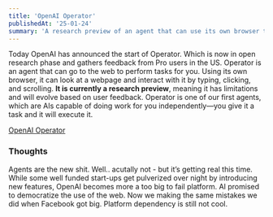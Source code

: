 ```yaml
---
title: 'OpenAI Operator'
publishedAt: '25-01-24'
summary: 'A research preview of an agent that can use its own browser to perform tasks for you.'
---
```


Today OpenAI has announced the start of Operator. Which is now in open research phase and gathers feedback from Pro users in the US.
Operator is an agent that can go to the web to perform tasks for you. Using its own browser, it can look at a webpage and interact with it by typing, clicking, and scrolling. **It is currently a research preview**, meaning it has limitations and will evolve based on user feedback. Operator is one of our first agents, which are AIs capable of doing work for you independently—you give it a task and it will execute it.

[OpenAI Operator](https://openai.com/index/introducing-operator/)

### Thoughts

Agents are the new shit. Well.. acutally not - but it’s getting real this time. While some well funded start-ups get pulverized over night by introducing new features, OpenAI becomes more a too big to fail platform. AI promised to democratize the use of the web. Now we making the same mistakes we did when Facebook got big. Platform dependency is still not cool.